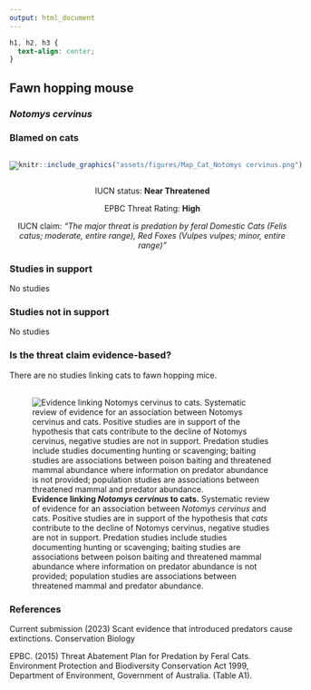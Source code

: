 ```yaml
---
output: html_document
---
```

```css
h1, h2, h3 {
  text-align: center;
}
```

## **Fawn hopping mouse**
### *Notomys cervinus*
### Blamed on cats

:::: {style="display: flex;"}

[![](assets/photos/Notomys cervinus.png)](https://en.wikipedia.org/wiki/Fawn_hopping_mouse#/media/File:Fawn_hopping_mouse.jpg)

::: {}

:::

::: {}
  ```r
  knitr::include_graphics("assets/figures/Map_Cat_Notomys cervinus.png")
  ```
:::

::::
<center>
IUCN status: **Near Threatened**

EPBC Threat Rating: **High**

IUCN claim: *"The major threat is predation by feral Domestic Cats (Felis catus; moderate, entire range), Red Foxes (Vulpes vulpes; minor, entire range)"*

</center>

### Studies in support

No studies

### Studies not in support

No studies

### Is the threat claim evidence-based?

There are no studies linking cats to fawn hopping mice.
<br>
<br>

![**Evidence linking *Notomys cervinus* to cats.** Systematic review of evidence for an association between *Notomys cervinus* and cats. Positive studies are in support of the hypothesis that *cats* contribute to the decline of Notomys cervinus, negative studies are not in support. Predation studies include studies documenting hunting or scavenging; baiting studies are associations between poison baiting and threatened mammal abundance where information on predator abundance is not provided; population studies are associations between threatened mammal and predator abundance.](assets/figures/Main_Evidence_Cat_Notomys cervinus.png)

### References



Current submission (2023) Scant evidence that introduced predators cause extinctions. Conservation Biology

EPBC. (2015) Threat Abatement Plan for Predation by Feral Cats. Environment Protection and Biodiversity Conservation Act 1999, Department of Environment, Government of Australia. (Table A1).

